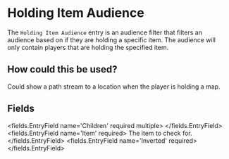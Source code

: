 
# Holding Item Audience 

The `Holding Item Audience` entry is an audience filter that filters an audience based on if they are holding a specific item.
The audience will only contain players that are holding the specified item.

## How could this be used?
Could show a path stream to a location when the player is holding a map.


## Fields

<fields.EntryField name='Children' required multiple>
</fields.EntryField>
<fields.EntryField name='Item' required>
     The item to check for.
</fields.EntryField>
<fields.EntryField name='Inverted' required>
</fields.EntryField>
